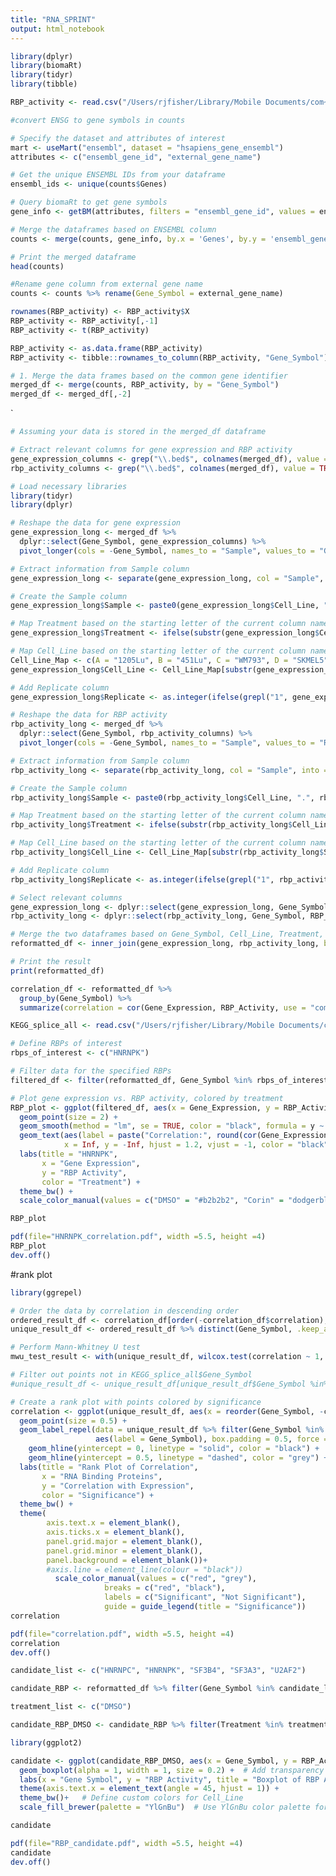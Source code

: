 ```yaml
---
title: "RNA_SPRINT"
output: html_notebook
---
```


```r
library(dplyr)
library(biomaRt)
library(tidyr)
library(tibble)
```


```r
RBP_activity <- read.csv("/Users/rjfisher/Library/Mobile Documents/com~apple~CloudDocs/BUSM/Alani Lab/DATA/CoREST Splicing/SNAF/RNA-SPRINT/RBP_activity_order.csv")
```



```r
#convert ENSG to gene symbols in counts

# Specify the dataset and attributes of interest
mart <- useMart("ensembl", dataset = "hsapiens_gene_ensembl")
attributes <- c("ensembl_gene_id", "external_gene_name")

# Get the unique ENSEMBL IDs from your dataframe
ensembl_ids <- unique(counts$Genes)

# Query biomaRt to get gene symbols
gene_info <- getBM(attributes, filters = "ensembl_gene_id", values = ensembl_ids, mart = mart)

# Merge the dataframes based on ENSEMBL column
counts <- merge(counts, gene_info, by.x = 'Genes', by.y = 'ensembl_gene_id', all.x = TRUE)

# Print the merged dataframe
head(counts)
```
```r
#Rename gene column from external gene name
counts <- counts %>% rename(Gene_Symbol = external_gene_name)
```


```r
rownames(RBP_activity) <- RBP_activity$X
RBP_activity <- RBP_activity[,-1]
RBP_activity <- t(RBP_activity)

RBP_activity <- as.data.frame(RBP_activity)
RBP_activity <- tibble::rownames_to_column(RBP_activity, "Gene_Symbol")

```


```r
# 1. Merge the data frames based on the common gene identifier
merged_df <- merge(counts, RBP_activity, by = "Gene_Symbol")
merged_df <- merged_df[,-2]
```
`

```r
# Assuming your data is stored in the merged_df dataframe

# Extract relevant columns for gene expression and RBP activity
gene_expression_columns <- grep("\\.bed$", colnames(merged_df), value = TRUE, invert = TRUE)
rbp_activity_columns <- grep("\\.bed$", colnames(merged_df), value = TRUE)

# Load necessary libraries
library(tidyr)
library(dplyr)

# Reshape the data for gene expression
gene_expression_long <- merged_df %>%
  dplyr::select(Gene_Symbol, gene_expression_columns) %>%
  pivot_longer(cols = -Gene_Symbol, names_to = "Sample", values_to = "Gene_Expression")

# Extract information from Sample column
gene_expression_long <- separate(gene_expression_long, col = "Sample", into = c("Cell_Line", "Treatment", "Replicate"), sep = "\\.")

# Create the Sample column
gene_expression_long$Sample <- paste0(gene_expression_long$Cell_Line, ".", gene_expression_long$Treatment, ".", gene_expression_long$Replicate)

# Map Treatment based on the starting letter of the current column name
gene_expression_long$Treatment <- ifelse(substr(gene_expression_long$Cell_Line, 1, 1) %in% c("A", "B", "C", "D", "E", "F"), "DMSO", "Corin")

# Map Cell_Line based on the starting letter of the current column name
Cell_Line_Map <- c(A = "1205Lu", B = "451Lu", C = "WM793", D = "SKMEL5", E = "SKMEL24", G = "1205Lu", H = "451Lu", I = "WM793", J = "SKMEL5", K = "SKMEL24", F = "SKMEL28", L = "SKMEL28")
gene_expression_long$Cell_Line <- Cell_Line_Map[substr(gene_expression_long$Sample, 1, 1)]

# Add Replicate column
gene_expression_long$Replicate <- as.integer(ifelse(grepl("1", gene_expression_long$Sample), 1, 2))

# Reshape the data for RBP activity
rbp_activity_long <- merged_df %>%
  dplyr::select(Gene_Symbol, rbp_activity_columns) %>%
  pivot_longer(cols = -Gene_Symbol, names_to = "Sample", values_to = "RBP_Activity")

# Extract information from Sample column
rbp_activity_long <- separate(rbp_activity_long, col = "Sample", into = c("Cell_Line", "Treatment", "Replicate"), sep = "\\.")

# Create the Sample column
rbp_activity_long$Sample <- paste0(rbp_activity_long$Cell_Line, ".", rbp_activity_long$Treatment, ".", rbp_activity_long$Replicate)

# Map Treatment based on the starting letter of the current column name
rbp_activity_long$Treatment <- ifelse(substr(rbp_activity_long$Cell_Line, 1, 1) %in% c("A", "B", "C", "D", "E", "F"), "DMSO", "Corin")

# Map Cell_Line based on the starting letter of the current column name
rbp_activity_long$Cell_Line <- Cell_Line_Map[substr(rbp_activity_long$Sample, 1, 1)]

# Add Replicate column
rbp_activity_long$Replicate <- as.integer(ifelse(grepl("1", rbp_activity_long$Sample), 1, 2))

# Select relevant columns
gene_expression_long <- dplyr::select(gene_expression_long, Gene_Symbol, Gene_Expression, Cell_Line, Treatment, Replicate)
rbp_activity_long <- dplyr::select(rbp_activity_long, Gene_Symbol, RBP_Activity, Cell_Line, Treatment, Replicate)

# Merge the two dataframes based on Gene_Symbol, Cell_Line, Treatment, and Replicate
reformatted_df <- inner_join(gene_expression_long, rbp_activity_long, by = c("Gene_Symbol", "Cell_Line", "Treatment", "Replicate"))

# Print the result
print(reformatted_df)

```
```r
correlation_df <- reformatted_df %>%
  group_by(Gene_Symbol) %>%
  summarize(correlation = cor(Gene_Expression, RBP_Activity, use = "complete.obs"))
```

```r
KEGG_splice_all <- read.csv("/Users/rjfisher/Library/Mobile Documents/com~apple~CloudDocs/BUSM/Alani Lab/DATA/CoREST Splicing/DEG/plots/KEGG_splice_all.csv")
```


```r
# Define RBPs of interest
rbps_of_interest <- c("HNRNPK")

# Filter data for the specified RBPs
filtered_df <- filter(reformatted_df, Gene_Symbol %in% rbps_of_interest)

# Plot gene expression vs. RBP activity, colored by treatment
RBP_plot <- ggplot(filtered_df, aes(x = Gene_Expression, y = RBP_Activity, color = Treatment)) +
  geom_point(size = 2) +
  geom_smooth(method = "lm", se = TRUE, color = "black", formula = y ~ x) +
  geom_text(aes(label = paste("Correlation:", round(cor(Gene_Expression, RBP_Activity), 2))),
            x = Inf, y = -Inf, hjust = 1.2, vjust = -1, color = "black") +
  labs(title = "HNRNPK",
       x = "Gene Expression",
       y = "RBP Activity",
       color = "Treatment") +
  theme_bw() +
  scale_color_manual(values = c("DMSO" = "#b2b2b2", "Corin" = "dodgerblue3"))  # Set colors for DMSO and Corin

RBP_plot
```
```r
pdf(file="HNRNPK_correlation.pdf", width =5.5, height =4)
RBP_plot
dev.off()
```

#rank plot
```r
library(ggrepel)
```


```r
# Order the data by correlation in descending order
ordered_result_df <- correlation_df[order(-correlation_df$correlation), ]
unique_result_df <- ordered_result_df %>% distinct(Gene_Symbol, .keep_all = TRUE)

# Perform Mann-Whitney U test
mwu_test_result <- with(unique_result_df, wilcox.test(correlation ~ 1, alternative = "two.sided"))

# Filter out points not in KEGG_splice_all$Gene_Symbol
#unique_result_df <- unique_result_df[unique_result_df$Gene_Symbol %in% KEGG_splice_all$Gene_Symbol, ]

# Create a rank plot with points colored by significance
correlation <- ggplot(unique_result_df, aes(x = reorder(Gene_Symbol, -correlation), y = correlation, color = ifelse(correlation > 0.5, "red", "grey"))) +
  geom_point(size = 0.5) +
  geom_label_repel(data = unique_result_df %>% filter(Gene_Symbol %in% KEGG_splice_all$Gene_Symbol), 
                   aes(label = Gene_Symbol), box.padding = 0.5, force = 0.3, color = "black", size = 3, segment.size =0.2) +
    geom_hline(yintercept = 0, linetype = "solid", color = "black") +  # Add horizontal line at 0
    geom_hline(yintercept = 0.5, linetype = "dashed", color = "grey") +  # Add horizontal line at 0
  labs(title = "Rank Plot of Correlation",
       x = "RNA Binding Proteins",
       y = "Correlation with Expression",
       color = "Significance") +
  theme_bw() +
  theme(
        axis.text.x = element_blank(),
        axis.ticks.x = element_blank(),
        panel.grid.major = element_blank(),
        panel.grid.minor = element_blank(),
        panel.background = element_blank())+
        #axis.line = element_line(colour = "black")) 
          scale_color_manual(values = c("red", "grey"), 
                     breaks = c("red", "black"), 
                     labels = c("Significant", "Not Significant"),
                     guide = guide_legend(title = "Significance"))
correlation
```
```r
pdf(file="correlation.pdf", width =5.5, height =4)
correlation
dev.off()
```

```r
candidate_list <- c("HNRNPC", "HNRNPK", "SF3B4", "SF3A3", "U2AF2")

candidate_RBP <- reformatted_df %>% filter(Gene_Symbol %in% candidate_list)

treatment_list <- c("DMSO")

candidate_RBP_DMSO <- candidate_RBP %>% filter(Treatment %in% treatment_list)

```

```r
library(ggplot2)

candidate <- ggplot(candidate_RBP_DMSO, aes(x = Gene_Symbol, y = RBP_Activity, fill = Cell_Line)) +
  geom_boxplot(alpha = 1, width = 1, size = 0.2) +  # Add transparency to the boxplots
  labs(x = "Gene Symbol", y = "RBP Activity", title = "Boxplot of RBP Activity by Gene Symbol and Cell Line") +
  theme(axis.text.x = element_text(angle = 45, hjust = 1)) +
  theme_bw()+   # Define custom colors for Cell_Line
  scale_fill_brewer(palette = "YlGnBu")  # Use YlGnBu color palette for boxplot fill color

candidate
```
```r
pdf(file="RBP_candidate.pdf", width =5.5, height =4)
candidate
dev.off()
```


